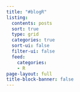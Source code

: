 ```yaml
---
title: "#blogR"
listing:
  contents: posts
  sort: true
  type: grid
  categories: true
  sort-ui: false
  filter-ui: false
  feed: 
    categories:
    - R
page-layout: full
title-block-banner: false
---
```



